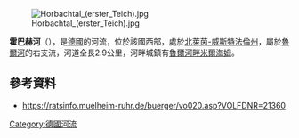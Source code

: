 {{Coord|51.4368671|N|6.8682478|E|display=title}}
[[Image:Horbachtal_(erster_Teich).jpg|right]]

'''霍巴赫河'''（{{lang-de|Horbach}}），是[[德國|德國]]的河流，位於該國西部，處於[[北萊茵-威斯特法倫州|北萊茵-威斯特法倫州]]，屬於[[魯爾河|魯爾河]]的右支流，河道全長2.9公里，河畔城鎮有[[魯爾河畔米爾海姆|魯爾河畔米爾海姆]]。

==參考資料==
* https://ratsinfo.muelheim-ruhr.de/buerger/vo020.asp?VOLFDNR=21360

{{Germany-geo-stub}}
[[Category:德國河流|Category:德國河流]]